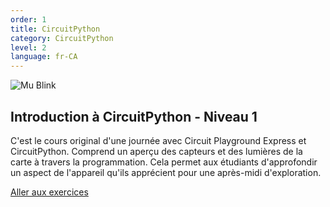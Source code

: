 ```yaml
---
order: 1
title: CircuitPython
category: CircuitPython
level: 2
language: fr-CA
---
```


![Mu Blink](../../images/circuitpython/mu.png)

## Introduction à CircuitPython - Niveau 1

C'est le cours original d'une journée avec Circuit Playground Express et CircuitPython.
Comprend un aperçu des capteurs et des lumières de la carte à travers la programmation.
Cela permet aux étudiants d'approfondir un aspect de l'appareil qu'ils apprécient pour une après-midi d'exploration.

[Aller aux exercices](/exercises/fr-CA/circuitpython/level-1/)
